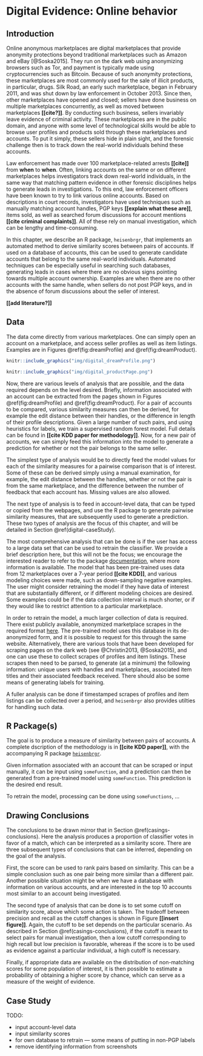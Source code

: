 # Digital Evidence: Online behavior {#digital1}

## Introduction

Online anonymous marketplaces are digital marketplaces that provide anonymity protections beyond traditional marketplaces such as Amazon and eBay [@Soska2015]. They run on the dark web using anonymizing browsers such as Tor, and payment is typically made using cryptocurrencies such as Bitcoin. Because of such anonymity protections, these marketplaces are most commonly used for the sale of illicit products, in particular, drugs. Silk Road, an early such marketplace, began in February 2011, and was shut down by law enforcement in October 2013. Since then, other marketplaces have opened and closed; sellers have done business on multiple marketplaces concurrently, as well as moved between marketplaces **[[cite?]]**. By conducting such business, sellers invariably leave evidence of criminal activity. These marketplaces are in the public domain, and anyone with some level of technological skills would be able to browse user profiles and products sold through these marketplaces and accounts. To put it simply, these sellers hide in plain sight, and the forensic challenge then is to track down the real-world individuals behind these accounts.

Law enforcement has made over 100 marketplace-related arrests **[[cite]]** from **when** to **when**. Often, linking accounts on the same or on different marketplaces helps investigators track down real-world individuals, in the same way that matching pattern evidence in other forensic disciplines helps to generate leads in investigations. To this end, law enforcement officers have been known to try to link various online accounts. Based on descriptions in court records, investigators have used techniques such as manually matching account handles, PGP keys **[[explain what these are]]**, items sold, as well as searched forum discussions for account mentions **[[cite criminal complaints]]**. All of these rely on manual investigation, which can be lengthy and time-consuming.

In this chapter, we describe an R package, `heisenbrgr`, that implements an automated method to derive similarity scores between pairs of accounts. If used on a database of accounts, this can be used to generate candidate accounts that belong to the same real-world individuals. Automated techniques can be especially useful in searching such databases, generating leads in cases where there are no obvious signs pointing towards multiple account ownership. Examples are when there are no other accounts with the same handle, when sellers do not post PGP keys, and in the absence of forum discussions about the seller of interest.

**[[add literature?]]**

## Data 
The data come directly from various marketplaces. One can simply open an account on a marketplace, and access seller profiles as well as item listings. Examples are in Figures \@ref(fig:dreamProfile) and \@ref(fig:dreamProduct).

```r
knitr::include_graphics("img/digital_dreamProfile.png")
```

```r
knitr::include_graphics("img/digital_productPage.png")
```

Now, there are various levels of analysis that are possible, and the data required depends on the level desired. Briefly, information associated with an account can be extracted from the pages shown in Figures \@ref(fig:dreamProfile) and \@ref(fig:dreamProduct). For a pair of accounts to be compared, various similarity measures can then be derived, for example the edit distance between their handles, or the difference in length of their profile descriptions. Given a large number of such pairs, and using heuristics for labels, we train a supervised random forest model. Full details can be found in **[[cite KDD paper for methodology]]**. Now, for a new pair of accounts, we can simply feed this information into the model to generate a prediction for whether or not the pair belongs to the same seller. 

The simplest type of analysis would be to directly feed the model values for each of the similarity measures for a pairwise comparison that is of interest. Some of these can be derived simply using a manual examination, for example, the edit distance between the handles, whether or not the pair is from the same marketplace, and the difference between the number of feedback that each account has. Missing values are also allowed. 

The next type of analysis is to feed in account-level data, that can be typed or copied from the webpages, and use the R package to generate pairwise similarity measures, that are subsequently used to generate a prediction. These two types of analysis are the focus of this chapter, and will be detailed in Section \@ref(digital-caseStudy).

The most comprehensive analysis that can be done is if the user has access to a large data set that can be used to retrain the classifier. We provide a brief description here, but this will not be the focus; we encourage the interested reader to refer to the package [documentation](https://github.com/xhtai/heisenbrgr), where more information is available. The model that has been pre-trained uses data from 12 marketplaces over a 7-year period **[[cite KDD]]**, and various modeling choices were made, such as down-sampling negative examples. The user might consider retraining the model if they have data of interest that are substantially different, or if different modeling choices are desired. Some examples could be if the data collection interval is much shorter, or if they would like to restrict attention to a particular marketplace.

In order to retrain the model, a much larger collection of data is required. There exist publicly available, anonymized marketplace scrapes in the required format [here](https://arima.cylab.cmu.edu/markets/cybercrime.php). The pre-trained model uses this database in its de-anonymized form, and it is possible to request for this through the same website. Alternatively, there are various tools that have been developed for scraping pages on the dark web (see @Christin2013, @Soska2015), and one can use these to collect scrapes of profiles and item listings. These scrapes then need to be parsed, to generate (at a minimum) the following information: unique users with handles and marketplaces, associated item titles and their associated feedback received. There should also be some means of generating labels for training.

A fuller analysis can be done if timestamped scrapes of profiles and item listings can be collected over a period, and `heisenbrgr` also provides utilties for handling such data. 

## R Package(s) {#marketplaces-package}
The goal is to produce a measure of similarity between pairs of accounts. A complete dscription of the methodology is in **[[cite KDD paper]]**, with the accompanying R package [`heisenbrgr`](https://github.com/xhtai/heisenbrgr). 

Given information associated with an account that can be scraped or input manually, it can be input using `someFunction`, and a prediction can then be generated from a pre-trained model using `someFunction`. This prediction is the desired end result.

To retrain the model, processing can be done using `someFunctions`, ...

## Drawing Conclusions
The conclusions to be drawn mirror that in Section \@ref(casings-conclusions). Here the analysis produces a proportion of classifier votes in favor of a match, which can be interpreted as a similarity score. There are three subsequent types of conclusions that can be inferred, depending on the goal of the analysis.

First, the score can be used to rank pairs based on similarity. This can be a simple conclusion such as one pair being more similar than a different pair. Another possible situation might be when we have a database with information on various accounts, and are interested in the top 10 accounts most similar to an account being investigated.

The second type of analysis that can be done is to set some cutoff on similarity score, above which some action is taken. The tradeoff between precision and recall as the cutoff changes is shown in Figure **[[insert figure]]**. Again, the cutoff to be set depends on the particular scenario. As described in Section \@ref(casings-conclusions), if the cutoff is meant to select pairs for manual investigation, then a low cutoff corresponding to high recall but low precision is favorable, whereas if the score is to be used as evidence against a particular individual, a high cutoff is necessary.

Finally, if appropriate data are available on the distribution of non-matching scores for some population of interest, it is then possible to estimate a probability of obtaining a higher score by chance, which can serve as a measure of the weight of evidence. 



## Case Study {#digital-caseStudy}



TODO:

- input account-level data
- input similarity scores
- for own database to retrain --- some means of putting in non-PGP labels
- remove identifying information from screenshots
